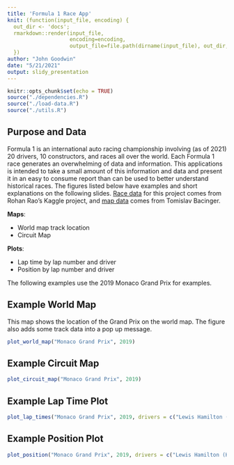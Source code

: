 ```yaml
---
title: 'Formula 1 Race App'
knit: (function(input_file, encoding) {
  out_dir <- 'docs';
  rmarkdown::render(input_file,
                    encoding=encoding, 
                    output_file=file.path(dirname(input_file), out_dir, 'index.html'))
  })
author: "John Goodwin"
date: "5/21/2021"
output: slidy_presentation
---
```


```r
knitr::opts_chunk$set(echo = TRUE)
source("./dependencies.R")
source("./load-data.R")
source("./utils.R")
```


## Purpose and Data

Formula 1 is an international auto racing championship involving (as of 2021) 20 drivers, 10 constructors, and races all over the world. Each Formula 1 race generates an overwhelming of data and information. This applications is intended to take a small amount of this information and data and present it in an easy to consume report than can be used to better understand historical races. The figures listed below have examples and short explanations on the following slides. [Race data](https://www.kaggle.com/rohanrao/formula-1-world-championship-1950-2020) for this project comes from Rohan Rao's Kaggle project, and [map data](https://github.com/bacinger/f1-circuits) comes from Tomislav Bacinger.


**Maps**:

* World map track location
* Circuit Map

**Plots**:

* Lap time by lap number and driver
* Position by lap number and driver

The following examples use the 2019 Monaco Grand Prix for examples.

## Example World Map

This map shows the location of the Grand Prix on the world map. The figure also adds some track data into a pop up message.

```r
plot_world_map("Monaco Grand Prix", 2019)
```

## Example Circuit Map

```r
plot_circuit_map("Monaco Grand Prix", 2019)
```

## Example Lap Time Plot

```r
plot_lap_times("Monaco Grand Prix", 2019, drivers = c("Lewis Hamilton (HAM)", "Valtteri Bottas (BOT)", "Sebastian Vettel (VET)", "Max Verstappen (VER)"))
```

## Example Position Plot

```r
plot_position("Monaco Grand Prix", 2019, drivers = c("Lewis Hamilton (HAM)", "Valtteri Bottas (BOT)", "Sebastian Vettel (VET)", "Max Verstappen (VER)"))
```